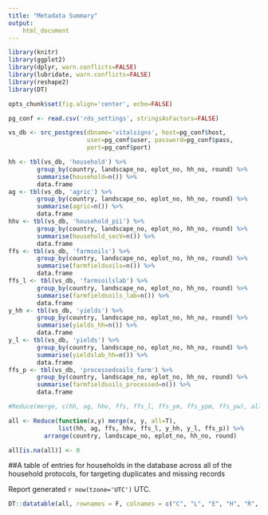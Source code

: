 ```yaml
---
title: "Metadata Summary"
output:
    html_document
---
```


``` r
library(knitr)
library(ggplot2)
library(dplyr, warn.conflicts=FALSE)
library(lubridate, warn.conflicts=FALSE)
library(reshape2)
library(DT)

opts_chunk$set(fig.align='center', echo=FALSE)

pg_conf <- read.csv('rds_settings', stringsAsFactors=FALSE)

vs_db <- src_postgres(dbname='vitalsigns', host=pg_conf$host,
                      user=pg_conf$user, password=pg_conf$pass,
                      port=pg_conf$port)

hh <- tbl(vs_db, 'household') %>%
        group_by(country, landscape_no, eplot_no, hh_no, round) %>% 
        summarise(household=n()) %>%
        data.frame
ag <- tbl(vs_db, 'agric') %>%
        group_by(country, landscape_no, eplot_no, hh_no, round) %>% 
        summarise(agric=n()) %>%
        data.frame
hhv <- tbl(vs_db, 'household_pii') %>%
        group_by(country, landscape_no, eplot_no, hh_no, round) %>% 
        summarise(household_secV=n()) %>%
        data.frame
ffs <- tbl(vs_db, 'farmsoils') %>%
        group_by(country, landscape_no, eplot_no, hh_no, round) %>% 
        summarise(farmfieldsoils=n()) %>%
        data.frame
ffs_l <- tbl(vs_db, 'farmsoilslab') %>%
        group_by(country, landscape_no, eplot_no, hh_no, round) %>% 
        summarise(farmfieldsoils_lab=n()) %>%
        data.frame
y_hh <- tbl(vs_db, 'yields') %>%
        group_by(country, landscape_no, eplot_no, hh_no, round) %>% 
        summarise(yields_hh=n()) %>%
        data.frame
y_l <- tbl(vs_db, 'yields') %>%
        group_by(country, landscape_no, eplot_no, hh_no, round) %>% 
        summarise(yieldslab_hh=n()) %>%
        data.frame
ffs_p <- tbl(vs_db, 'processedsoils_farm') %>%
        group_by(country, landscape_no, eplot_no, hh_no, round) %>% 
        summarise(farmfieldsoils_processed=n()) %>%
        data.frame

#Reduce(merge, c(hh, ag, hhv, ffs, ffs_l, ffs_ym, ffs_ypm, ffs_yw), all=T)

all <- Reduce(function(x,y) merge(x, y, all=T),
              list(hh, ag, ffs, hhv, ffs_l, y_hh, y_l, ffs_p)) %>%
          arrange(country, landscape_no, eplot_no, hh_no, round)

all[is.na(all)] <- 0
```

##A table of entries for households in the database across all of the household protocols, for targeting duplicates and missing records

Report generated `r now(tzone='UTC')` UTC.

```r
DT::datatable(all, rownames = F, colnames = c("C", "L", "E", "H", "R", "Household", "Agric", "FFS", "SecV", "FFS Lab", "Yields", "Yields Lab", "Processed Soils"))
```
